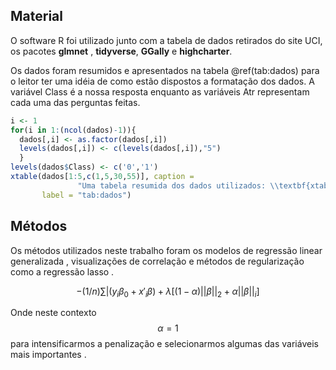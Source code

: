 ## Material

O software R foi utilizado junto com a tabela de dados retirados do site UCI, os pacotes **glmnet** , **tidyverse**, **GGally** e **highcharter**.

Os dados foram resumidos e apresentados na tabela \@ref(tab:dados) para o leitor ter uma idéia de como estão dispostos a formatação dos dados. A variável Class é a nossa resposta enquanto as variáveis Atr representam cada uma das perguntas feitas.

```r
i <- 1
for(i in 1:(ncol(dados)-1)){
  dados[,i] <- as.factor(dados[,i])
  levels(dados[,i]) <- c(levels(dados[,i]),"5")
  }
levels(dados$Class) <- c('0','1')
xtable(dados[1:5,c(1,5,30,55)], caption =
               "Uma tabela resumida dos dados utilizados: \\textbf{xtable}.",
       label = "tab:dados")
```

## Métodos

Os métodos utilizados neste trabalho foram os modelos de regressão linear generalizada \cite{GLM}, visualizações de correlação e métodos de regularização como a regressão lasso \cite{Lasso}.

$$
-(1/n) \sum |(y_i \beta_0  + x' _i\beta) + \lambda[(1-\alpha)||\beta||_2+ \alpha||\beta||_i]
$$

Onde neste contexto $$ \alpha = 1$$ para intensificarmos a penalização e selecionarmos algumas das variáveis mais importantes .

